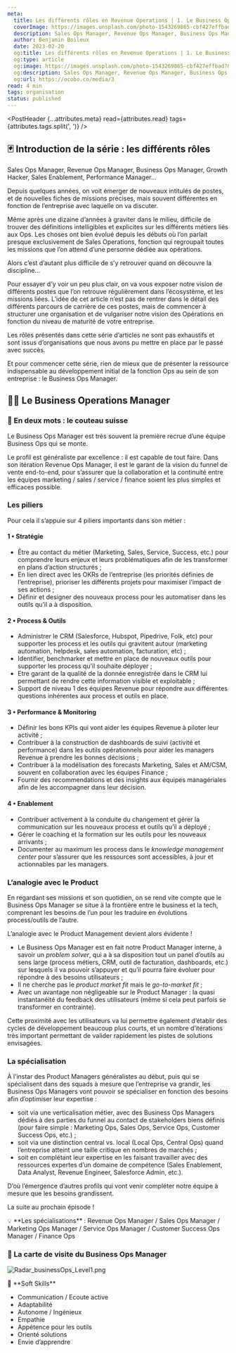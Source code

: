 ```yaml
---
meta:
  title: Les différents rôles en Revenue Operations | 1. Le Business Ops Manager
  coverImage: https://images.unsplash.com/photo-1543269865-cbf427effbad?&w=1200
  description: Sales Ops Manager, Revenue Ops Manager, Business Ops Manager, Growth Hacker, Sales Enablement, Performance Manager… on voit émerger depuis quelques années de nouveaux intitulés de poste qui restent difficiles à appréhender même quand on gravite dans le milieu. Cette série d’articles a été pensée pour vous aider à y voir plus clair et mieux comprendre leurs rôles et missions. Aujourd’hui, on vous explique le rôle du Business Ops Manager.
  author: Benjamin Boileux
  date: 2023-02-20
  og:title: Les différents rôles en Revenue Operations | 1. Le Business Ops Manager
  og:type: article
  og:image: https://images.unsplash.com/photo-1543269865-cbf427effbad?&w=800
  og:description: Sales Ops Manager, Revenue Ops Manager, Business Ops Manager, Growth Hacker, Sales Enablement, Performance Manager… on voit émerger depuis quelques années de nouveaux intitulés de poste qui restent difficiles à appréhender même quand on gravite dans le milieu. Cette série d’articles a été pensée pour vous aider à y voir plus clair et mieux comprendre leurs rôles et missions. Aujourd’hui, on vous explique le rôle du Business Ops Manager.
  og:url: https://ocobo.co/media/3
read: 4 min
tags: organisation
status: published
---
```



<PostHeader {...attributes.meta} read={attributes.read} tags={attributes.tags.split(', ')} />

## 🃏 Introduction de la série : les différents rôles

Sales Ops Manager, Revenue Ops Manager, Business Ops Manager, Growth Hacker, Sales Enablement, Performance Manager…

Depuis quelques années, on voit émerger de nouveaux intitulés de postes, et de nouvelles fiches de missions précises, mais souvent différentes en fonction de l’entreprise avec laquelle on va discuter.

Même après une dizaine d’années à graviter dans le milieu, difficile de trouver des définitions intelligibles et explicites sur les différents métiers liés aux Ops. Les choses ont bien évolué depuis les débuts où l’on parlait presque exclusivement de Sales Operations, fonction qui regroupait toutes les missions que l’on attend d’une personne dédiée aux opérations.

Alors c’est d’autant plus difficile de s’y retrouver quand on découvre la discipline…

Pour essayer d’y voir un peu plus clair, on va vous exposer notre vision de différents postes que l’on retrouve régulièrement dans l’écosystème, et les missions liées. L’idée de cet article n’est pas de rentrer dans le détail des différents parcours de carrière de ces postes, mais de commencer à structurer une organisation et de vulgariser notre vision des Opérations en fonction du niveau de maturité de votre entreprise.

Les rôles présentés dans cette série d’articles ne sont pas exhaustifs et sont issus d’organisations que nous avons pu mettre en place par le passé avec succès.

Et pour commencer cette série, rien de mieux que de présenter la ressource indispensable au développement initial de la fonction Ops au sein de son entreprise : le Business Ops Manager.

## 🧑‍🔧 Le Business Operations Manager

### 🔖 En deux mots : **le couteau suisse**

Le Business Ops Manager est très souvent la première recrue d’une équipe Business Ops qui se monte.

Le profil est généraliste par excellence : il est capable de tout faire. Dans son itération Revenue Ops Manager, il est le garant de la vision du funnel de vente end-to-end, pour s’assurer que la collaboration et la continuité entre les équipes marketing / sales / service / finance soient les plus simples et efficaces possible.

### Les piliers

Pour cela il s’appuie sur 4 piliers importants dans son métier :

#### 1 • Stratégie

- Être au contact du métier (Marketing, Sales, Service, Success, etc.) pour comprendre leurs enjeux et leurs problématiques afin de les transformer en plans d’action structurés ;
- En lien direct avec les OKRs de l’entreprise (les priorités définies de l’entreprise), prioriser les différents projets pour maximiser l’impact de ses actions ;
- Définir et designer des nouveaux process pour les automatiser dans les outils qu’il a à disposition.

#### 2 • Process & Outils

- Administrer le CRM (Salesforce, Hubspot, Pipedrive, Folk, etc) pour supporter les process et les outils qui gravitent autour (marketing automation, helpdesk, sales automation, facturation, etc) ;
- Identifier, benchmarker et mettre en place de nouveaux outils pour supporter les process qu’il souhaite déployer ;
- Etre garant de la qualité de la donnée enregistrée dans le CRM lui permettant de rendre cette information visible et exploitable ;
- Support de niveau 1 des équipes Revenue pour répondre aux différentes questions inhérentes aux process et outils en place.

#### 3 • Performance & Monitoring

- Définir les bons KPIs qui vont aider les équipes Revenue à piloter leur activité ;
- Contribuer à la construction de dashboards de suivi (activité et performance) dans les outils opérationnels pour aider les managers Revenue à prendre les bonnes décisions ;
- Contribuer à la modélisation des forecasts Marketing, Sales et AM/CSM, souvent en collaboration avec les équipes Finance ;
- Fournir des recommendations et des insights aux équipes managériales afin de les accompagner dans leur décision.

#### 4 • Enablement

- Contribuer activement à la conduite du changement et gérer la communication sur les nouveaux process et outils qu’il a déployé ;
- Gérer le coaching et la formation sur les outils pour les nouveaux arrivants ;
- Documenter au maximum les process dans le _knowledge management center_ pour s’assurer que les ressources sont accessibles, à jour et actionnables par les managers.

### L’analogie avec le Product

En regardant ses missions et son quotidien, on se rend vite compte que le Business Ops Manager se situe à la frontière entre le business et la tech, comprenant les besoins de l’un pour les traduire en évolutions process/outils de l’autre.

L’analogie avec le Product Management devient alors évidente !

- Le Business Ops Manager est en fait notre Product Manager interne, à savoir un _problem solver_, qui a à sa disposition tout un panel d’outils au sens large (process métiers, CRM, outil de facturation, dashboards, etc.) sur lesquels il va pouvoir s’appuyer et qu’il pourra faire évoluer pour répondre à des besoins utilisateurs ;
- Il ne cherche pas le _product market fit_ mais le _go-to-market fit_ ;
- Avec un avantage non négligeable sur le Product Manager : la quasi instantanéité du feedback des utilisateurs (même si cela peut parfois se transformer en contrainte).

Cette proximité avec les utilisateurs va lui permettre également d’établir des cycles de développement beaucoup plus courts, et un nombre d’itérations très important permettant de valider rapidement les pistes de solutions envisagées.

### La spécialisation

À l’instar des Product Managers généralistes au début, puis qui se spécialisent dans des squads à mesure que l’entreprise va grandir, les Business Ops Managers vont pouvoir se spécialiser en fonction des besoins afin d’optimiser leur expertise :

- soit via une verticalisation métier, avec des Business Ops Managers dédiés à des parties du funnel au contact de stakeholders biens définis (pour faire simple : Marketing Ops, Sales Ops, Service Ops, Customer Success Ops, etc.) ;
- soit via une distinction central vs. local (Local Ops, Central Ops) quand l’entreprise atteint une taille critique en nombres de marchés ;
- soit en complétant leur expertise en les faisant travailler avec des ressources expertes d’un domaine de compétence (Sales Enablement, Data Analyst, Revenue Engineer, Salesforce Admin, etc.).

D’où l’émergence d’autres profils qui vont venir compléter notre équipe à mesure que les besoins grandissent.

La suite au prochain épisode !

<Callout>
💡 **Les spécialisations** : Revenue Ops Manager / Sales Ops Manager / Marketing Ops Manager / Service Ops Manager / Customer Success Ops Manager / Finance Ops

</Callout>

### 🎫 La carte de visite du Business Ops Manager

![Radar_businessOps_Level1.png](/posts/3/1.png)

<Callout>
🤹 **Soft Skills**

- Communication / Ecoute active
- Adaptabilité
- Autonome / Ingénieux
- Empathie
- Appétence pour les outils
- Orienté solutions
- Envie d’apprendre

</Callout>
